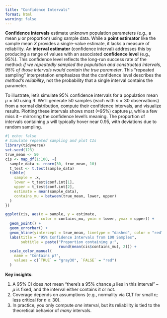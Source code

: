 ```yaml
---
title: "Confidence Intervals"
format: html
warning: false
---
```


**Confidence intervals** estimate unknown population parameters (e.g., a mean $\mu$ or proportion) using sample data. While a **point estimator** like the sample mean $\bar{X}$ provides a single-value estimate, it lacks a measure of reliability. An **interval estimator** (confidence interval) addresses this by producing a range of values with an associated **confidence level** (e.g., 95%). This confidence level reflects the long-run success rate of the method: *if we repeatedly sampled the population and constructed intervals, 95% of those intervals would contain the true parameter*. This "repeated sampling" interpretation emphasizes that the confidence level describes the *method’s reliability*, not the probability that a single interval contains the parameter.

To illustrate, let’s simulate 95% confidence intervals for a population mean $\mu = 50$ using R. We’ll generate 50 samples (each with $n=30$ observations) from a normal distribution, compute their confidence intervals, and visualize results. Plotting these intervals shows most (≈95%) capture $\mu$, while a few miss it – mirroring the confidence level’s meaning. The proportion of intervals containing $\mu$ will typically hover near 0.95, with deviations due to random sampling.

```r
#| echo: false
# Simulate repeated sampling and plot CIs
library(tidyverse)
set.seed(123)
true_mean <- 50
cis <- map_df(1:100, ~{
  sample_data <- rnorm(30, true_mean, 10)
  t_test <- t.test(sample_data)
  tibble(
    sample = .x,
    lower = t_test$conf.int[1],
    upper = t_test$conf.int[2],
    estimate = mean(sample_data),
    contains_mu = between(true_mean, lower, upper)
  )
})

ggplot(cis, aes(x = sample, y = estimate, 
                color = contains_mu, ymin = lower, ymax = upper)) +
  geom_point() + 
  geom_errorbar() +
  geom_hline(yintercept = true_mean, linetype = "dashed", color = "red") +
  labs(title = "95% Confidence Intervals from 100 Samples",
       subtitle = paste("Proportion containing μ:", 
                        round(mean(cis$contains_mu), 2))) +
  scale_color_manual(
    name = "Contains μ?",  
    values = c(`TRUE` = "gray30", `FALSE` = "red")  
  )
```

**Key insights**:  

1. A 95% CI does *not* mean "there’s a 95% chance $\mu$ lies in this interval" – $\mu$ is fixed, and the interval either contains it or not.  
2. Coverage depends on assumptions (e.g., normality via CLT for small $n$; less critical for $n \geq 30$).  
3. In practice, you only compute *one* interval, but its reliability is tied to the theoretical behavior of *many* intervals.  
